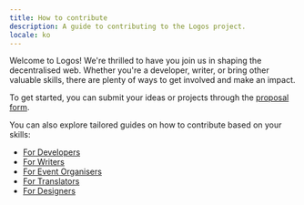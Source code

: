 ```yaml
---
title: How to contribute
description: A guide to contributing to the Logos project.
locale: ko
---
```


Welcome to Logos! We're thrilled to have you join us in shaping the decentralised web. Whether you're a developer, writer, or bring other valuable skills, there are plenty of ways to get involved and make an impact.

To get started, you can submit your ideas or projects through the [proposal form](/proposals).

You can also explore tailored guides on how to contribute based on your skills:

- [For Developers](/resources/developers)
- [For Writers](/resources/writers)
- [For Event Organisers](/resources/event-organisers)
- [For Translators](/resources/translators)
- [For Designers](/resources/designers)
